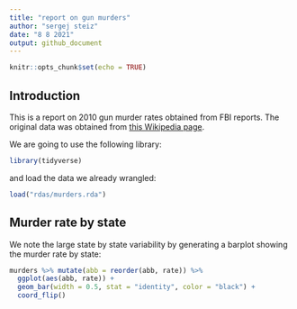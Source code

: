 ```yaml
---
title: "report on gun murders"
author: "sergej steiz"
date: "8 8 2021"
output: github_document
---
```


```r
knitr::opts_chunk$set(echo = TRUE)
```

## Introduction

This is a report on 2010 gun murder rates obtained from FBI reports. The original data was obtained from [this Wikipedia page](https://en.wikipedia.org/wiki/Murder_in_the_United_States_by_state).


We are going to use the following library:


```r
library(tidyverse)
```

and load the data we already wrangled:

```r
load("rdas/murders.rda")
```

## Murder rate by state
We note the large state by state variability by generating a barplot showing the murder rate by state:
```r
murders %>% mutate(abb = reorder(abb, rate)) %>%
  ggplot(aes(abb, rate)) +
  geom_bar(width = 0.5, stat = "identity", color = "black") + 
  coord_flip()
```

